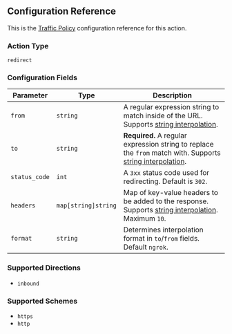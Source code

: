## Configuration Reference

This is the [Traffic Policy](/docs/http/traffic-policy/index.mdx) configuration 
reference for this action.

### Action Type

`redirect`

### Configuration Fields

| Parameter     | Type                      | Description                                                                                                                                                           |
| ------------- | --------------------------- | ------------------------------------------------------------------------------------------------------------------------------------------------------------------- |
| `from`        | `string`                    | A regular expression string to match inside of the URL. Supports [string interpolation](#string-interpolation).                                                     |
| `to`          | `string`                    | **Required.** A regular expression string to replace the `from` match with. Supports [string interpolation](#string-interpolation).                                 |
| `status_code` | `int`                       | A `3xx` status code used for redirecting. Default is `302`.                                                                                                         |
| `headers`     | `map[string]string`         | Map of key-value headers to be added to the response. Supports [string interpolation](#string-interpolation). Maximum `10`.                                         |
| `format`      | `string`                    | Determines interpolation format in `to`/`from` fields. Default `ngrok`.                                                                                             |

### Supported Directions

- `inbound`

### Supported Schemes

- `https`
- `http`